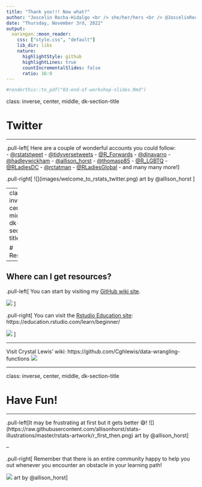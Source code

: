 ```yaml
---
title: "Thank you!!! Now what?"
author: "Joscelin Rocha-Hidalgo <br /> she/her/hers <br /> @JoscelinRocha"
date: "Thursday, November 3rd, 2022"
output:
  xaringan::moon_reader:
    css: ["style.css", "default"]
    lib_dir: libs
    nature:
      highlightStyle: github
      highlightLines: true
      countIncrementalSlides: false
      ratio: 16:9
---
```

```r
#renderthis::to_pdf("03-end-of-workshop-slides.Rmd")
```

class: inverse, center, middle, dk-section-title

# Twitter

---

.pull-left[
Here are a couple of wonderful accounts you could follow:   
- [@rstatstweet](https://twitter.com/rstatstweet?lang=en)
- [@tidyversetweets](https://twitter.com/tidyversetweets)
- [@R_Forwards](https://twitter.com/R_Forwards)
- [@djnavarro](https://twitter.com/djnavarro)
- [@hadleywickham](https://twitter.com/hadleywickham)
- [@allison_horst](https://twitter.com/allison_horst)
- [@thomasp85](https://twitter.com/thomasp85)
- [@R_LGBTQ](https://twitter.com/R_LGBTQ)
- [@RLadiesDC](https://twitter.com/RLadiesDC)
- [@rctatman](https://twitter.com/rctatman)
- [@RLadiesGlobal](https://twitter.com/RLadiesGlobal)
- and many many more!
]


.pull-right[
![](images/welcome_to_rstats_twitter.png)
  art by @allison_horst
]

---
class: inverse, center, middle, dk-section-title

# Resources

---

## Where can I get resources?


.pull-left[
You can start by visiting my [GitHub wiki site](https://github.com/Joscelinrocha/Learning-R-resources/wiki).

![](images/my_wiki.gif)
]

.pull-right[
You can visit the [Rstudio Education site](https://education.rstudio.com/learn/beginner/): https://education.rstudio.com/learn/beginner/ 

![](images/rstudio_edu.png)
]

---

Visit Crystal Lewis' wiki: https://github.com/Cghlewis/data-wrangling-functions
![](images/Crystal-wiki.gif)

---

class: inverse, center, middle, dk-section-title

# Have Fun!

---

.pull-left[It may be frustrating at first but it gets better 😅!
![](https://raw.githubusercontent.com/allisonhorst/stats-illustrations/master/rstats-artwork/r_first_then.png)
art by @allison_horst]

--

.pull-right[
Remember that there is an entire community happy to help you out whenever you encounter an obstacle in your learning path! 
          
          
![](https://raw.githubusercontent.com/allisonhorst/stats-illustrations/master/rstats-artwork/code_hero_rstats.png)
art by @allison_horst]
